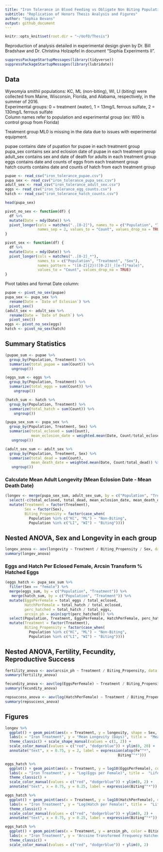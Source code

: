 ```yaml
---
title: "Iron Tolerance in Blood Feeding vs Obligate Non Biting Populations of the Pitcher Plant Mosquito, Wyeomyia smithii"  
subtitle: "Replication of Honors Thesis Analysis and Figures"
author: "Sophia Bevans"
output: github_document
---
```

```r
knitr::opts_knit$set(root.dir = "~/UofO/Thesis")
```

Reproduction of analysis detailed in experimental design given by Dr. Bill Bradshaw and Dr. Christina Holzapfel in document "Sophia Experiments II".


```r
suppressPackageStartupMessages(library(tidyverse))
suppressPackageStartupMessages(library(lubridate))
```

## Data
Wyeomyia smithii populations: KC, ML (non-biting), WI, LI (biting) were collected from Maine, Wisconsin, Florida, and Alabama, respectively, in the summer of 2016.  
Experimental groups: 0 = treatment (water), 1 = 13mg/L ferrous sulfate, 2 = 130mg/L ferrous sulfate  
Column names refer to population and experimental group (ex: WI0 is control group from Florida)  

Treatment group ML0 is missing in the data due to issues with experimental equipment.

pupae contains date of pupation for pupae in each treatment group  
pupa_sex contains sex and eclosion date of pupae in each treatment group  
adult_sex contains sex and date of death for adults in each treatment group    
eggs contains date and counts of eggs from each treatment group   
hatch counts contains date and counts of hatch from each treatment group  


```r
pupae <- read_csv("iron_tolerance_pupae.csv")
pupa_sex <- read_csv("iron_tolerance_pupa_sex.csv")
adult_sex <- read_csv("iron_tolerance_adult_sex.csv")
eggs <- read_csv("iron_tolerance_egg_counts.csv")
hatch <- read_csv("iron_tolerance_hatch_counts.csv")
```

```r
head(pupa_sex)
```

```r
pivot_no_sex <- function(df) {
  df %>% 
  mutate(Date = mdy(Date)) %>%
  pivot_longer(cols = matches("..[0-2]"), names_to = c("Population", "Treatment"),
               names_sep = 2, values_to = "Count", values_drop_na = TRUE)
}

pivot_sex <- function(df) {
  df %>%
  mutate(Date = mdy(Date)) %>%
  pivot_longer(cols = matches("..[0-2]_*"), 
               names_to = c("Population", "Treatment", "Sex"), 
               names_pattern = "([A-Z]{2})([0-2])_([e-f]*male)", 
               values_to = "Count", values_drop_na = TRUE)
}
```

Pivot tables and format Date column:
```r
pupae <- pivot_no_sex(pupae)
pupa_sex <- pupa_sex %>% 
  rename(Date = `Date of Eclosion`) %>%
  pivot_sex()
(adult_sex <- adult_sex %>%
  rename(Date = `Date of Death`) %>%
  pivot_sex())
eggs <- pivot_no_sex(eggs)
hatch <- pivot_no_sex(hatch)
```

## Summary Statistics
```r
(pupae_sum <- pupae %>% 
  group_by(Population, Treatment) %>%
  summarise(total_pupae = sum(Count)) %>%
   ungroup())

(eggs_sum <- eggs %>%
  group_by(Population, Treatment) %>%
  summarize(total_eggs = sum(Count)) %>%
    ungroup())

(hatch_sum <- hatch %>%
  group_by(Population, Treatment) %>%
  summarize(total_hatch = sum(Count)) %>%
    ungroup())
```

```r
(pupa_sex_sum <- pupa_sex %>%
  group_by(Population, Treatment, Sex) %>%
  summarise(total_eclosed = sum(Count), 
            mean_eclosion_date = weighted.mean(Date, Count/total_eclosed)) %>%
   ungroup())
```

```r
(adult_sex_sum <- adult_sex %>%
  group_by(Population, Treatment, Sex) %>%
  summarise(total_dead = sum(Count), 
            mean_death_date = weighted.mean(Date, Count/total_dead)) %>%
   ungroup())
```

### Calculate Mean Adult Longevity (Mean Eclosion Date - Mean Death Date)
```r
(longev <- merge(pupa_sex_sum, adult_sex_sum, by = c("Population", "Treatment", "Sex")) %>% mutate(longevity = as.numeric(mean_death_date - mean_eclosion_date)) %>%
  select(-c(total_eclosed, total_dead, mean_eclosion_date, mean_death_date)) %>% 
  mutate(Treatment = factor(Treatment),
         Sex = factor(Sex),
         Biting_Propensity = factor(case_when(
           Population %in% c("KC", "ML") ~ "Non-Biting",
           Population %in% c("LI", "WI") ~ "Biting"))))
```

## Nested ANOVA, Sex and Longevity in each group
```r
longev_anova <- aov(longevity ~ Treatment / Biting_Propensity / Sex, data = longev)
summary(longev_anova)
```
### Eggs and Hatch Per Eclosed Female, Arcsin Transform % Hatched Eggs
```r
(eggs_hatch <- pupa_sex_sum %>% 
  filter(Sex == "female") %>% 
  merge(eggs_sum, by = c("Population", "Treatment")) %>%
   merge(hatch_sum, by = c("Population", "Treatment")) %>%
  mutate(EggsPerFemale = total_eggs / total_eclosed, 
         HatchPerFemale = total_hatch / total_eclosed, 
         perc_hatched = total_hatch / total_eggs,
         arcsin_ph = asin(sqrt(perc_hatched))) %>%
  select(Population, Treatment, EggsPerFemale, HatchPerFemale, perc_hatched, arcsin_ph) %>%
  mutate(Treatment = factor(Treatment),
         Biting_Propensity = factor(case_when(
           Population %in% c("KC", "ML") ~ "Non-Biting",
           Population %in% c("LI", "WI") ~ "Biting"))))
```

## Nested ANOVA, Fertility, Fecundity, Reproductive Success
```r
fertility_anova <- aov(arcsin_ph ~ Treatment / Biting_Propensity, data = eggs_hatch)
summary(fertility_anova)
```

```r
fecundity_anova <- aov(log(EggsPerFemale) ~ Treatment / Biting_Propensity, data = eggs_hatch)
summary(fecundity_anova)
```

```r
repsuccess_anova <- aov(log(HatchPerFemale) ~ Treatment / Biting_Propensity, data = eggs_hatch)
summary(repsuccess_anova)
```

## Figures

```r
longev %>% 
  ggplot() + geom_point(aes(x = Treatment, y = longevity, shape = Sex, color = Biting_Propensity), size = 8, stroke = 1.25, position = position_dodge(width = 0.5)) + 
  labs(x = "Iron Treatment", y = "Mean Longevity (Days)", title =  "Mean Adult Longevity of Males and Females", caption = "Ferrous sulfate concentrations:\n0: 0mg/mL, 1: 13mg/mL, 2: 130 mg/mL.\nSignificance of nested ANOVA is given by: *P<0.05") + 
  theme_classic() + scale_shape_manual(values = c(1, 2)) + 
  scale_color_manual(values = c("red", "dodgerblue")) + ylim(0, 20) + 
  annotate("text", x = 0.75, y = 2, label = expression(atop(Fe^"*",
                                                    Biting^"*")))
```
```r
eggs_hatch %>% 
  ggplot() + geom_point(aes(x = Treatment, y = log10(EggsPerFemale), color = Biting_Propensity), shape = 1, size = 8, stroke = 1.25, position = position_dodge(width = 0.5)) + 
  labs(x = "Iron Treatment", y = "Log(Eggs per Female)", title =  "Lifetime Fecundity", subtitle = "Eggs Per Eclosed Females", caption = "Ferrous sulfate concentrations:\n0: 0mg/mL, 1: 13mg/mL, 2: 130 mg/mL.\nSignificance of nested ANOVA is given by: *P<0.05") + 
  theme_classic() + 
  scale_color_manual(values = c("red", "dodgerblue")) + ylim(0, 2) + 
  annotate("text", x = 0.75, y = 0.25, label = expression(Biting^"*"))
```

```r
eggs_hatch %>% 
  ggplot() + geom_point(aes(x = Treatment, y = log10(HatchPerFemale), color = Biting_Propensity), shape = 1, size = 8, stroke = 1.25, position = position_dodge(width = 0.5)) + 
  labs(x = "Iron Treatment", y = "Log(Hatch per Female)", title =  "Lifetime Reproductive Success", subtitle = "Hatch Per Eclosed Females", caption = "Ferrous sulfate concentrations:\n0: 0mg/mL, 1: 13mg/mL, 2: 130 mg/mL.\nSignificance of nested ANOVA is given by: *P<0.05") + 
  theme_classic() + 
  scale_color_manual(values = c("red", "dodgerblue")) + ylim(0, 2) + 
  annotate("text", x = 0.75, y = 0.25, label = expression(Biting^"*"))
```

```r
eggs_hatch %>% 
  ggplot() + geom_point(aes(x = Treatment, y = arcsin_ph, color = Biting_Propensity), shape = 1, size = 8, stroke = 1.25, position = position_dodge(width = 0.5)) + 
  labs(x = "Iron Treatment", y = "Arcsine Transformed Frequency Hatched", title =  "Fertility", subtitle = "Frequency of Eggs Hatched", caption = "Ferrous sulfate concentrations:\n0: 0mg/mL, 1: 13mg/mL, 2: 130 mg/mL.") + 
  theme_classic() + 
  scale_color_manual(values = c("red", "dodgerblue")) + ylim(0, 2)
```


